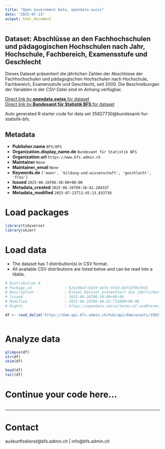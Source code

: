 ```yaml
---
title: "Open Government Data, opendata.swiss"
date: "2025-07-23"
output: html_document
---
```


## Dataset: Abschlüsse an den Fachhochschulen und pädagogischen Hochschulen nach Jahr, Hochschule, Fachbereich, Examensstufe und Geschlecht

Dieses Dataset präsentiert die jährlichen Zahlen der Abschlüsse der Fachhochschulen und pädagogischen Hochschulen nach Hochschule, Fachbereich, Examensstufe und Geschlecht, seit 2000. Die Beschreibungen der Variablen in der CSV-Datei sind im Anhang verfügbar.

[Direct link by **opendata.swiss** for dataset](https://opendata.swiss/de/dataset/abschlusse-an-den-fachhochschulen-und-padagogischen-hochschulen-nach-jahr-hochschule-fachbereic)<br>
[Direct link by **Bundesamt für Statistik BFS** for dataset](https://www.bfs.admin.ch/asset/de/ts-x-15.03.04.04_detail)

Auto generated R starter code for data set 35827730@bundesamt-fur-statistik-bfs.

## Metadata

- **Publisher.name** `BFS/OFS`
- **Organization.display_name.de** `Bundesamt für Statistik BFS`
- **Organization.url** `https://www.bfs.admin.ch`
- **Maintainer** `None`
- **Maintainer_email** `None`
- **Keywords.de** `['mann', 'bildung-und-wissenschaft', 'geschlecht', 'frau']`
- **Issued** `2025-06-26T06:30:00+00:00`
- **Metadata_created** `2025-06-26T09:36:42.284337`
- **Metadata_modified** `2025-07-22T11:45:13.833738`


# Load packages

```r

library(tidyverse)
library(skimr)

```

# Load data

-   The dataset has 1 distribution(s) in CSV format.
-   All available CSV distributions are listed below and can be read into a tibble.

```r

# Distribution 0
# Package_id               : 62ac9b47-bd19-4efe-97e5-5bf3df967033
# Description              : Dieses Dataset präsentiert die jährlichen Zahlen der Abschlüsse der Fachhochschulen und pädagogischen Hochschulen nach Hochschule, Fachbereich, Examensstufe und Geschlecht, seit 2000. Die Beschreibungen der Variablen in der CSV-Datei sind im Anhang verfügbar.
# Issued                   : 2025-06-26T06:30:00+00:00
# Modified                 : 2025-06-10T06:48:42.711000+00:00
# Rights                   : https://opendata.swiss/terms-of-use#terms_by_ask

df <- read_delim('https://dam-api.bfs.admin.ch/hub/api/dam/assets/35827740/master')



```

# Analyze data

```r

glimpse(df)
str(df)
skim(df)

head(df)
tail(df)

```

# Continue your code here...

```r

```

------------------------------------------------------------------------

# Contact

auskunftsdienst@bfs.admin.ch | info@bfs.admin.ch
